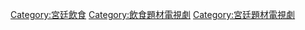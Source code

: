 [[Category:宮廷飲食|Category:宮廷飲食]]
[[Category:飲食題材電視劇|Category:飲食題材電視劇]]
[[Category:宮廷題材電視劇|Category:宮廷題材電視劇]]